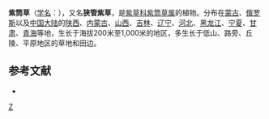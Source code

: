 {{Speciesbox
| taxon = Stenosolenium saxatile
| binomial_authority = (Pall.) Turcz.
}}

'''紫筒草'''（[[学名|学名]]：{{lang|la|''Stenosolenium saxatile''}}），又名'''狭管紫草'''，是[[紫草科|紫草科]][[紫筒草属|紫筒草属]]的植物。分布在[[蒙古|蒙古]]、[[俄罗斯|俄罗斯]]以及[[中国大陆|中国大陆]]的[[陕西|陕西]]、[[内蒙古|内蒙古]]、[[山西|山西]]、[[吉林|吉林]]、[[辽宁|辽宁]]、[[河北|河北]]、[[黑龙江|黑龙江]]、[[宁夏|宁夏]]、[[甘肃|甘肃]]、[[青海|青海]]等地，生长于海拔200米至1,000米的地区，多生长于低山、路旁、丘陵、平原地区的草地和田边。

== 参考文献 ==
<div class="references-small">
* {{cite web| url =http://www.bioinfo.cn/db05/KmzwSpecies.php?action=view&id=2071| title =紫筒草| work =《中国高等植物数据库全库》| publisher =中国科学院微生物研究所| author =昆明植物研究所| accessdate =2009-02-22| deadurl =yes| archiveurl =https://web.archive.org/web/20160305065837/http://www.bioinfo.cn/db05/KmzwSpecies.php?action=view&id=2071| archivedate =2016-03-05}}
</div>

{{植物小作品}}
{{Taxonbar}}

[[Category:紫筒草属|Z]]